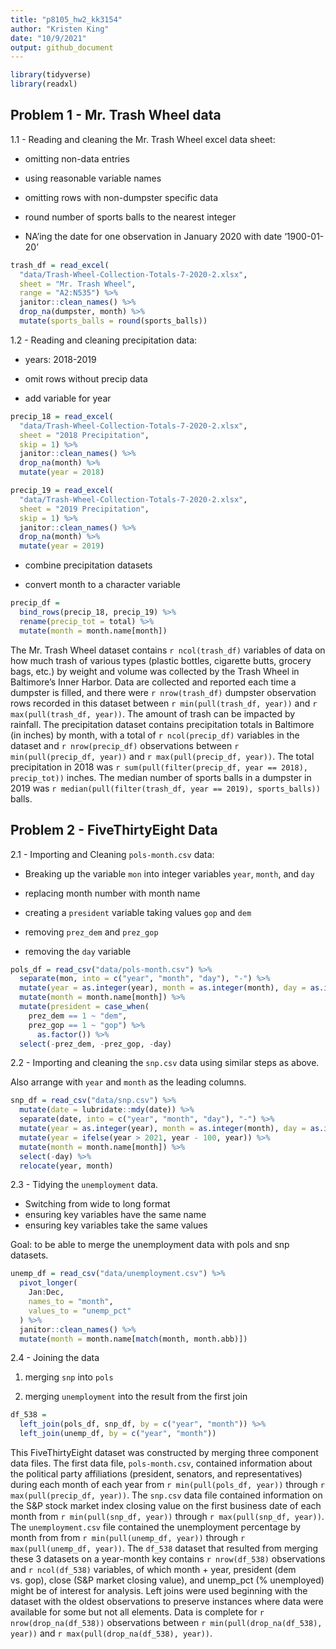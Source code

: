 ```yaml
---
title: "p8105_hw2_kk3154"
author: "Kristen King"
date: "10/9/2021"
output: github_document
---
```


```r
library(tidyverse)
library(readxl)
```

## Problem 1 - Mr. Trash Wheel data

1.1 - Reading and cleaning the Mr. Trash Wheel excel data sheet:

* omitting non-data entries

* using reasonable variable names

* omitting rows with non-dumpster specific data

* round number of sports balls to the nearest integer

* NA'ing the date for one observation in January 2020 with date '1900-01-20'

```r
trash_df = read_excel(
  "data/Trash-Wheel-Collection-Totals-7-2020-2.xlsx",
  sheet = "Mr. Trash Wheel", 
  range = "A2:N535") %>% 
  janitor::clean_names() %>% 
  drop_na(dumpster, month) %>% 
  mutate(sports_balls = round(sports_balls))
```

1.2 - Reading and cleaning precipitation data:

* years: 2018-2019
  
* omit rows without precip data
  
* add variable for year

```r
precip_18 = read_excel(
  "data/Trash-Wheel-Collection-Totals-7-2020-2.xlsx",
  sheet = "2018 Precipitation",
  skip = 1) %>% 
  janitor::clean_names() %>% 
  drop_na(month) %>% 
  mutate(year = 2018)

precip_19 = read_excel(
  "data/Trash-Wheel-Collection-Totals-7-2020-2.xlsx",
  sheet = "2019 Precipitation",
  skip = 1) %>% 
  janitor::clean_names() %>% 
  drop_na(month) %>% 
  mutate(year = 2019)
```

* combine precipitation datasets

* convert month to a character variable

```r
precip_df = 
  bind_rows(precip_18, precip_19) %>% 
  rename(precip_tot = total) %>% 
  mutate(month = month.name[month])
```

The Mr. Trash Wheel dataset contains `r ncol(trash_df)` variables of data on how much trash of various types (plastic bottles, cigarette butts, grocery bags, etc.) by weight and volume was collected by the Trash Wheel in Baltimore's Inner Harbor. Data are collected and reported each time a dumpster is filled, and there were `r nrow(trash_df)` dumpster observation rows recorded in this dataset between `r min(pull(trash_df, year))` and `r max(pull(trash_df, year))`. The amount of trash can be impacted by rainfall. The precipitation dataset contains precipitation totals in Baltimore (in inches) by month, with a total of `r ncol(precip_df)` variables in the dataset and `r nrow(precip_df)` observations between `r min(pull(precip_df, year))` and `r max(pull(precip_df, year))`. The total precipitation in 2018 was `r sum(pull(filter(precip_df, year == 2018), precip_tot))` inches. The median number of sports balls in a dumpster in 2019 was `r median(pull(filter(trash_df, year == 2019), sports_balls))` balls.


## Problem 2 - FiveThirtyEight Data

2.1 - Importing and Cleaning `pols-month.csv` data:

* Breaking up the variable `mon` into integer variables `year`, `month`, and `day`

* replacing month number with month name

* creating a `president` variable taking values `gop` and `dem`

* removing `prez_dem` and `prez_gop`

* removing the `day` variable

```r
pols_df = read_csv("data/pols-month.csv") %>% 
  separate(mon, into = c("year", "month", "day"), "-") %>% 
  mutate(year = as.integer(year), month = as.integer(month), day = as.integer(day)) %>% 
  mutate(month = month.name[month]) %>% 
  mutate(president = case_when(
    prez_dem == 1 ~ "dem",
    prez_gop == 1 ~ "gop") %>% 
      as.factor()) %>% 
  select(-prez_dem, -prez_gop, -day)
```

2.2 - Importing and cleaning the `snp.csv` data using similar steps as above.

Also arrange with `year` and `month` as the leading columns.

```r
snp_df = read_csv("data/snp.csv") %>% 
  mutate(date = lubridate::mdy(date)) %>% 
  separate(date, into = c("year", "month", "day"), "-") %>% 
  mutate(year = as.integer(year), month = as.integer(month), day = as.integer(day)) %>% 
  mutate(year = ifelse(year > 2021, year - 100, year)) %>% 
  mutate(month = month.name[month]) %>% 
  select(-day) %>% 
  relocate(year, month)
```

2.3 - Tidying the `unemployment` data.

* Switching from wide to long format
* ensuring key variables have the same name
* ensuring key variables take the same values

Goal: to be able to merge the unemployment data with pols and snp datasets.

```r
unemp_df = read_csv("data/unemployment.csv") %>% 
  pivot_longer(
    Jan:Dec,
    names_to = "month",
    values_to = "unemp_pct"
  ) %>% 
  janitor::clean_names() %>% 
  mutate(month = month.name[match(month, month.abb)])
```

2.4 - Joining the data

1) merging `snp` into `pols`

2)  merging `unemployment` into the result from the first join

```r
df_538 = 
  left_join(pols_df, snp_df, by = c("year", "month")) %>% 
  left_join(unemp_df, by = c("year", "month"))
```

This FiveThirtyEight dataset was constructed by merging three component data files. The first data file,  `pols-month.csv`, contained information about the political party affiliations (president, senators, and representatives) during each month of each year from `r min(pull(pols_df, year))` through `r max(pull(precip_df, year))`. The `snp.csv` data file contained information on the S&P stock market index closing value on the first business date of each month from `r min(pull(snp_df, year))` through `r max(pull(snp_df, year))`. The `unemployment.csv` file contained the unemployment percentage by month from from `r min(pull(unemp_df, year))` through `r max(pull(unemp_df, year))`. The `df_538` dataset that resulted from merging these 3 datasets on a year-month key contains `r nrow(df_538)` observations and `r ncol(df_538)` variables, of which month + year, president (dem vs. gop), close (S&P market closing value), and unemp_pct (% unemployed) might be of interest for analysis. Left joins were used beginning with the dataset with the oldest observations to preserve instances where data were available for some but not all elements. Data is complete for `r nrow(drop_na(df_538))` observations between `r min(pull(drop_na(df_538), year))` and `r max(pull(drop_na(df_538), year))`.
